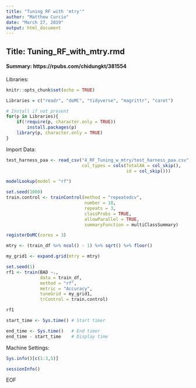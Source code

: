 ```yaml
---
title: "Tuning RF with 'mtry'"
author: "Matthew Curcio"
date: "March 27, 2019"
output: html_document
---
```


## Title: Tuning_RF_with_mtry.rmd

#### Summary: https://rpubs.com/chidungkt/381554

Libraries:
```r
knitr::opts_chunk$set(echo = TRUE)

Libraries = c("readr", "doMC", "tidyverse", "magrittr", "caret")

# Install if not present
for(p in Libraries){
    if(!require(p, character.only = TRUE))
        install.packages(p)
    library(p, character.only = TRUE)
}
```

Import Data:
```r
test_harness_paa <- read_csv("4_RF_Tuning_w_mtry/test_harness_paa.csv",
                             col_types = cols(TotalAA = col_skip(),
                                              id = col_skip()))
```


```r
modelLookup(model = "rf")
```

```r
set.seed(1000)
train.control <- trainControl(method = "repeatedcv", 
                              number = 10,
                              repeats = 3, 
                              classProbs = TRUE,
                              allowParallel = TRUE, 
                              summaryFunction = multiClassSummary)
```


```r
registerDoMC(cores = 3)

mtry <- (train_df %>% ncol() - 1) %>% sqrt() %>% floor()

my_grid1 <- expand.grid(mtry = mtry)

set.seed(1)
rf1 <- train(BAD ~., 
             data = train_df, 
             method = "rf", 
             metric = "Accuracy", 
             tuneGrid = my_grid1, 
             trControl = train.control)

rf1

```



```r
start_time <- Sys.time() # Start timer

end_time <- Sys.time()   # End timer
end_time - start_time    # Display time
```



Machine Settings:
```r
Sys.info()[c(1:3,5)]
```
```r
sessionInfo()
```
EOF
